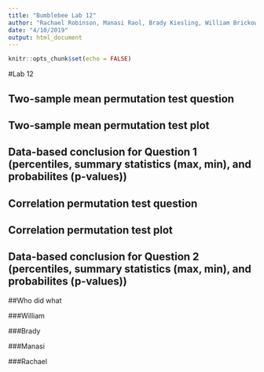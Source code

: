 ```yaml
---
title: "Bumblebee Lab 12"
author: "Rachael Robinson, Manasi Raol, Brady Kiesling, William Brickowski"
date: "4/10/2019"
output: html_document
---
```


```r
knitr::opts_chunk$set(echo = FALSE)
```

#Lab 12



## Two-sample mean permutation test question

## Two-sample mean permutation test plot

## Data-based conclusion for Question 1 (percentiles, summary statistics (max, min), and probabilites (p-values))




## Correlation permutation test question

## Correlation permutation test plot

## Data-based conclusion for Question 2 (percentiles, summary statistics (max, min), and probabilites (p-values))






##Who did what


###William


###Brady


###Manasi


###Rachael

